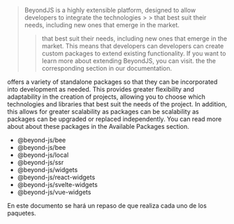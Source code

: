 
<DocHeader pretitle="Basics" title="BeyondJS packages" />

> BeyondJS is a highly extensible platform, designed to allow developers to integrate the technologies > > that best suit their needs, including new ones that emerge in the market.
>
> > that best suit their needs, including new ones that emerge in the market. This means that developers can
> > developers can create custom packages to extend existing <BeyondJS/> functionality.
> > If you want to learn more about extending BeyondJS, you can visit.
> > the <Link href="/docs/foundations/extend"> the corresponding section in our documentation</Link>.

<BeyondJS /> offers a variety of standalone packages so that they can be incorporated into development as needed. This
provides greater flexibility and adaptability in the creation of projects, allowing you to choose which technologies and
libraries that best suit the needs of the project. In addition, this allows for greater scalability as packages can be
scalability as packages can be upgraded or replaced independently. You can read more about about these packages in the
Available Packages section.

-   <ELink href="https://www.npmjs.com/package/@beyond-js/kernel">@beyond-js/bee</ELink>
-   <ELink href="https://www.npmjs.com/package/@beyond-js/bee">@beyond-js/bee</ELink>
-   <ELink href="https://www.npmjs.com/package/@beyond-js/local">@beyond-js/local</ELink>
-   <ELink href="https://www.npmjs.com/package/@beyond-js/ssr">@beyond-js/ssr</ELink>
-   <ELink href="https://www.npmjs.com/package/@beyond-js/widgets">@beyond-js/widgets</ELink>
-   <ELink href="https://www.npmjs.com/package/@beyond-js/react-widgets">@beyond-js/react-widgets</ELink>
-   <ELink href="https://www.npmjs.com/package/@beyond-js/svelte-widgets">@beyond-js/svelte-widgets</ELink>
-   <ELink href="https://www.npmjs.com/package/@beyond-js/vue-widgets">@beyond-js/vue-widgets</ELink>

En este documento se hará un repaso de que realiza cada uno de los paquetes.

<Title tag="h3" text="@beyond-js/kernel" />
Este paquete contiene un conjunto de funcionalidades utilitarias esenciales para desarrollar proyectos en <BeyondJS />.

<Code lang="ts">{`import {Events, routing} from '@beyond-js/kernel'`}</Code>

<Title tag="h3" text="@beyond-js/backend" />

Este paquete proporciona un servicio de backend basado en node con conexión de Websocket y soporta la ejecución de los Bridges,
una funcionalidad de BeyondJS que permite crear APIs backend y el código cliente para consumirlo con tipado de datos incluido.

<Title tag="h3" text="@beyond-js/bee" />

Este paquete mejora la experiencia de desarrollo en Node.js, ya que permite interactuar con el DevServer de <BeyondJS /> en
lugar de buscar paquetes en disco. Esto permite programar con funcionalidades de HMR (Hot Module Replacement) de forma natural
y sencilla. Además, proporciona soporte para trabajar con http imports en versiones anteriores de Node.js

<Title tag="h3" text="@beyond-js/local" />

Este paquete es utilizado para dos funciones principales:

It listens for changes from the BeyondJS Inspector and performs immediate loading via HMR of modified elements.
It is used for backend projects, checking the status of the launchers and turning them on prior to the execution of the action.
Enables HMR behavior in projects made with <BeyondJS/>. It is a required dependency for the development environment.

<Title tag="h3" text="@beyond-js/ssr" />

BeyondJS implements Server Side Rendering (SSR) via an HTTP server with three endpoints: widget and page. It allows to implement
SSR solutions in web projects. You can read more about best practices and other forms of rendering
in <Link href="/docs/widgets/rendering"> the Rendering with Widgets section</Link>.

<Title tag="h3" text="@beyond-js/widgets" />

Web projects or packages in <BeyondJS/> function as independent microfrontends with the ability to contain their own stack of technologies. These projects are flexible and easily extensible, allowing the integration of new widget packages that provide support for view or rendering libraries with a few simple steps.

> <BeyondJS /> focuses on making it easy to integrate new rendering libraries, so you can make it simple way. You can
> read more about how to add rendering engines in the corresponding section of the documentation.

In addition, <BeyondJS/> offers the following specific packages for creating Web projects with client, static or server-side rendering (SSR)
using <ELink hef="https://reactjs.org/">React</ELink>, <ELink href="https://vuejs.org/">Vue</ELink> and <ELink href="https://svelte.dev/">Svelte</ELink>.

These packages are:

-   React: `@beyond-js/react-widgets`.
-   Svelte: `@beyond-js/svelte-widgets`
-   Vue: `@beyond-js/vue-widgets`
